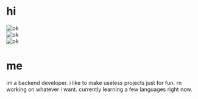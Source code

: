 # hi
![ok](https://github-readme-stats.vercel.app/api?username=mysticaldumbo&show_icons=true&theme=tokyonight&hide=["issues"])<br/>
![ok](https://github-readme-stats.vercel.app/api/top-langs?username=mysticaldumbo&show_icons=true&theme=tokyonight&layout=compact)<br/>
![ok](https://github-readme-streak-stats.herokuapp.com/?user=mysticaldumbo&theme=tokyonight)
# me
im a backend developer. i like to make useless projects just for fun. rn working on whatever i want. currently learning a few languages right now.
